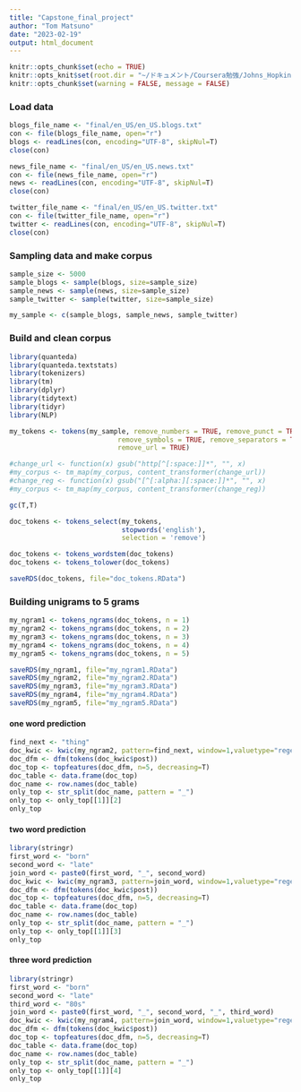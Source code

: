 ```yaml
---
title: "Capstone_final_project"
author: "Tom Matsuno"
date: "2023-02-19"
output: html_document
---
```


```r
knitr::opts_chunk$set(echo = TRUE)
knitr::opts_knit$set(root.dir = "~/ドキュメント/Coursera勉強/Johns_Hopkins DATA SCIENCE/Data_Science_Capstone/")
knitr::opts_chunk$set(warning = FALSE, message = FALSE) 
```

### Load data
```r
blogs_file_name <- "final/en_US/en_US.blogs.txt"
con <- file(blogs_file_name, open="r")
blogs <- readLines(con, encoding="UTF-8", skipNul=T)
close(con)

news_file_name <- "final/en_US/en_US.news.txt"
con <- file(news_file_name, open="r")
news <- readLines(con, encoding="UTF-8", skipNul=T)
close(con)

twitter_file_name <- "final/en_US/en_US.twitter.txt"
con <- file(twitter_file_name, open="r")
twitter <- readLines(con, encoding="UTF-8", skipNul=T)
close(con)

```

### Sampling data and make corpus
```r
sample_size <- 5000
sample_blogs <- sample(blogs, size=sample_size)
sample_news <- sample(news, size=sample_size)
sample_twitter <- sample(twitter, size=sample_size)

my_sample <- c(sample_blogs, sample_news, sample_twitter)
```

### Build and clean corpus
```r
library(quanteda)
library(quanteda.textstats)
library(tokenizers)
library(tm)
library(dplyr)
library(tidytext)
library(tidyr)
library(NLP)

my_tokens <- tokens(my_sample, remove_numbers = TRUE, remove_punct = TRUE,
                           remove_symbols = TRUE, remove_separators = TRUE,
                           remove_url = TRUE)

#change_url <- function(x) gsub("http[^[:space:]]*", "", x)
#my_corpus <- tm_map(my_corpus, content_transformer(change_url))
#change_reg <- function(x) gsub("[^[:alpha:][:space:]]*", "", x)
#my_corpus <- tm_map(my_corpus, content_transformer(change_reg))

gc(T,T)

doc_tokens <- tokens_select(my_tokens,
                            stopwords('english'),
                            selection = 'remove')

doc_tokens <- tokens_wordstem(doc_tokens)
doc_tokens <- tokens_tolower(doc_tokens)

saveRDS(doc_tokens, file="doc_tokens.RData")
```

### Building unigrams to 5 grams
```r
my_ngram1 <- tokens_ngrams(doc_tokens, n = 1)
my_ngram2 <- tokens_ngrams(doc_tokens, n = 2)
my_ngram3 <- tokens_ngrams(doc_tokens, n = 3)
my_ngram4 <- tokens_ngrams(doc_tokens, n = 4)
my_ngram5 <- tokens_ngrams(doc_tokens, n = 5)

saveRDS(my_ngram1, file="my_ngram1.RData")
saveRDS(my_ngram2, file="my_ngram2.RData")
saveRDS(my_ngram3, file="my_ngram3.RData")
saveRDS(my_ngram4, file="my_ngram4.RData")
saveRDS(my_ngram5, file="my_ngram5.RData")
```


#### one word prediction
```r
find_next <- "thing"
doc_kwic <- kwic(my_ngram2, pattern=find_next, window=1,valuetype="regex")
doc_dfm <- dfm(tokens(doc_kwic$post))
doc_top <- topfeatures(doc_dfm, n=5, decreasing=T)
doc_table <- data.frame(doc_top)
doc_name <- row.names(doc_table)
only_top <- str_split(doc_name, pattern = "_")
only_top <- only_top[[1]][2]
only_top
```

#### two word prediction
```r
library(stringr)
first_word <- "born"
second_word <- "late"
join_word <- paste0(first_word, "_", second_word)
doc_kwic <- kwic(my_ngram3, pattern=join_word, window=1,valuetype="regex")
doc_dfm <- dfm(tokens(doc_kwic$post))
doc_top <- topfeatures(doc_dfm, n=5, decreasing=T)
doc_table <- data.frame(doc_top)
doc_name <- row.names(doc_table)
only_top <- str_split(doc_name, pattern = "_")
only_top <- only_top[[1]][3]
only_top
```

#### three word prediction
```r
library(stringr)
first_word <- "born"
second_word <- "late"
third_word <- "80s"
join_word <- paste0(first_word, "_", second_word, "_", third_word)
doc_kwic <- kwic(my_ngram4, pattern=join_word, window=1,valuetype="regex")
doc_dfm <- dfm(tokens(doc_kwic$post))
doc_top <- topfeatures(doc_dfm, n=5, decreasing=T)
doc_table <- data.frame(doc_top)
doc_name <- row.names(doc_table)
only_top <- str_split(doc_name, pattern = "_")
only_top <- only_top[[1]][4]
only_top
```











